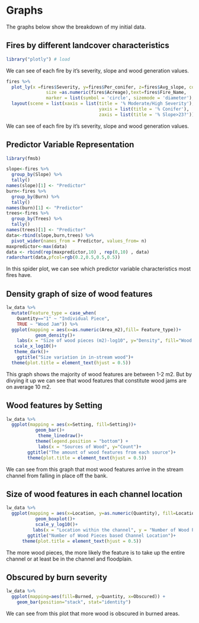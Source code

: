 # Graphs

The graphs below show the breakdown of my initial data.

## Fires by different landcover characteristics

```r
library("plotly") # load
```
We can see of each fire by it's severity, slope and wood generation values.
```r
fires %>% 
  plot_ly(x =fires$Severity, y=fires$Per_conifer, z=fires$Avg_slope, color= fires$Class, colors = c('#BF382A', '#0C4B8E','#4AC6B7', '#1972A4', '#965F8A','#FF7070', '#C61951'), 
               size =as.numeric(fires$Acreage),text=fires$Fire_Name,
               marker = list(symbol = 'circle', sizemode = 'diameter'), sizes = c(5, 50)) %>% 
  layout(scene = list(xaxis = list(title = '% Moderate/High Severity'),
                                   yaxis = list(title = '% Conifer'),
                                   zaxis = list(title = '% Slope>23?')))
```

We can see of each fire by it's severity, slope and wood generation values.                                                                    

##  Predictor Variable Representation
```r

library(fmsb)
```

```r
slope<-fires %>% 
  group_by(Slope) %>% 
  tally()
names(slope)[1] <- "Predictor"
burn<-fires %>% 
  group_by(Burn) %>% 
  tally()
names(burn)[1] <- "Predictor"
trees<-fires %>% 
  group_by(Trees) %>% 
  tally()
names(trees)[1] <- "Predictor"
data<-rbind(slope,burn,trees) %>% 
  pivot_wider(names_from = Predictor, values_from= n)
maxpredictor<-max(data)
data <- rbind(rep(maxpredictor,10) , rep(0,10) , data)
radarchart(data,pfcol=rgb(0.2,0.5,0.5,0.5))
```

In this spider plot, we can see which predictor variable characteristics most fires have.

## Density graph of size of wood features
```r
lw_data %>% 
  mutate(Feature_type = case_when(
    Quantity=="1" ~ "Individual Piece",
    TRUE ~ "Wood Jam")) %>%
  ggplot(mapping = aes(x=as.numeric(Area_m2),fill= Feature_type))+
           geom_density()+
    labs(x = "Size of wood pieces (m2)-log10", y="Density", fill="Wood Feature Type")+
   scale_x_log10()+
   theme_dark()+
    ggtitle("Size variation in in-stream wood")+
  theme(plot.title = element_text(hjust = 0.5))
```

This graph shows the majority of wood features are between 1-2 m2. But by divying it up we can see that wood features that constitute wood jams are on average 10 m2.

## Wood features by Setting
```r
lw_data %>% 
  ggplot(mapping = aes(x=Setting, fill=Setting))+
           geom_bar()+
            theme_linedraw()+
           theme(legend.position = "bottom") +
            labs(x = "Sources of Wood", y="Count")+
        ggtitle("The amount of wood features from each source")+
        theme(plot.title = element_text(hjust = 0.5))
```

We can see from this graph that most wood features arrive in the stream channel from falling in place off the bank.

## Size of wood features in each channel location
```r
lw_data %>% 
  ggplot(mapping = aes(x=Location, y=as.numeric(Quantity), fill=Location))+
           geom_boxplot()+
           scale_y_log10()+
          labs(x = "Location within the channel", y = "Number of Wood Pieces",color = "Age class")+
        ggtitle("Number of Wood Pieces based Channel Location")+
      theme(plot.title = element_text(hjust = 0.5))
```

The more wood pieces, the more likely the feature is to take up the entire channel or at least be in the channel and floodplain.

## Obscured by burn severity
```r
lw_data %>% 
  ggplot(mapping=aes(fill=Burned, y=Quantity, x=Obscured)) + 
    geom_bar(position="stack", stat="identity")
```

We can see from this plot that more wood is obscured in burned areas.